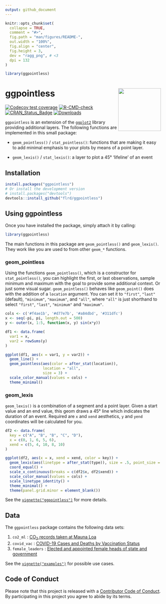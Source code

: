 ```yaml
---
output: github_document
---
```


<!-- README.md is generated from README.Rmd. Please edit that file -->

```r
knitr::opts_chunk$set(
  collapse = TRUE,
  comment = "#>",
  fig.path = "man/figures/README-", 
  out.width = "100%",
  fig.align = "center",
  fig.height = 3,
  dev = "ragg_png", # <3
  dpi = 132
)

library(ggpointless)
```

# ggpointless <a href="https://flrd.github.io/ggpointless/"><img src="man/figures/logo.png" align="right" height="138" /></a>


<!-- badges: start -->
[![Codecov test coverage](https://codecov.io/gh/flrd/ggpointless/branch/main/graph/badge.svg)](https://app.codecov.io/gh/flrd/ggpointless?branch=main)
[![R-CMD-check](https://github.com/flrd/ggpointless/workflows/R-CMD-check/badge.svg)](https://github.com/flrd/ggpointless/actions)
[![CRAN_Status_Badge](https://www.r-pkg.org/badges/version/ggpointless)](https://cran.r-project.org/package=ggpointless)
[![Downloads](http://cranlogs.r-pkg.org/badges/ggpointless)](http://www.r-pkg.org/pkg/ggpointless) 
<!-- badges: end -->

`ggpointless` is an extension of the [`ggplot2`](https://ggplot2.tidyverse.org/) library providing
additional layers. The following functions are implemented in this small package: 

- `geom_pointless()` / `stat_pointless()`: functions that are making it easy to add minimal emphasis to your plots by 
means of a point layer. 

- `geom_lexis()` / `stat_lexis()`: a layer to plot a 45° 'lifeline' of an event

## Installation

``` r
install.packages("ggpointless")
# Or install the development version
# install.packages("devtools")
devtools::install_github("flrd/ggpointless")
```

## Using ggpointless

Once you have installed the package, simply attach it by calling:

```r
library(ggpointless)
```

The main functions in this package are `geom_pointless()` and `geom_lexis()`. They work like you are used to from other `geom_*` functions.

### geom_pointless
Using the functions `geom_pointless()`, which is a constructor for `stat_pointless()`, you can highlight the first, or last observations, sample minimum and maximum with the goal to provide some additional context. Or just some visual sugar. `geom_pointless()` behaves like `geom_point()` does with the addition of a `location` argument. You can set it to `"first"`, `"last"` (default), `"minimum"`, `"maximum"`, and `"all"`, where `"all"` is just shorthand to select `"first"`, `"last"`, `"minimum"` and `"maximum"`.

```r
cols <- c('#f4ae1b', '#d77e7b', '#a84dbd', '#311dfc')
x <- seq(-pi, pi, length.out = 500)
y <- outer(x, 1:5, function(x, y) sin(x*y))

df1 <- data.frame(
  var1 = x,
  var2 = rowSums(y)
)

ggplot(df1, aes(x = var1, y = var2)) +
  geom_line() +
  geom_pointless(aes(color = after_stat(location)),
                 location = "all",
                 size = 3) +
  scale_color_manual(values = cols) +
  theme_minimal()
```

### geom_lexis
`geom_lexis()` is a combination of a segment and a point layer. Given a start value and an end value, this geom draws a 45° line which indicates the duration of an event. Required are `x` and `xend` aesthetics, `y` and `yend` coordinates will be  calculated for you.

```r
df2 <- data.frame(
  key = c("A", "B", "B", "C", "D"),
  x = c(0, 1, 6, 5, 6),
  xend = c(5, 4, 10, 8, 10)
)

ggplot(df2, aes(x = x, xend = xend, color = key)) +
  geom_lexis(aes(linetype = after_stat(type)), size = .5, point_size = 3) +
  coord_equal() +
  scale_x_continuous(breaks = c(df2$x, df2$xend)) +
  scale_color_manual(values = cols) +
  scale_linetype_identity() +
  theme_minimal() +
  theme(panel.grid.minor = element_blank())
```

See the [`vignette("ggpointless")`](https://flrd.github.io/ggpointless/articles/ggpointless.html) for more details.


## Data

The `ggpointless` package contains the following data sets:

1. `co2_ml` : [CO~2~ records taken at Mauna Loa](https://gml.noaa.gov/ccgg/trends/data.html)
2. `covid_vac` : [COVID-19 Cases and Deaths by Vaccination Status](https://covid.cdc.gov/covid-data-tracker/#rates-by-vaccine-status)
3. `female_leaders` : [Elected and appointed female heads of state and government](https://en.wikipedia.org/w/index.php?title=List_of_elected_and_appointed_female_heads_of_state_and_government&oldid=1078024588)

See the [`vignette("examples")`](https://flrd.github.io/ggpointless/articles/examples.html) for possible use cases.

## Code of Conduct

Please note that this project is released with a [Contributor Code of Conduct](https://github.com/flrd/ggpointless/blob/master/conduct.md). By participating in this project you agree to abide by its terms.
